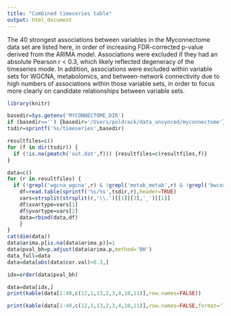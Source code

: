 ```yaml
---
title: "Combined timeseries table"
output: html_document
---
```


The 40 strongest associations between variables in the Myconnectome data set are listed here, in order of increasing FDR-corrected p-value derived from the ARIMA model.  Associations were excluded if they had an absolute Pearson r $<$ 0.3, which likely reflected degeneracy of the timeseries mode. In addition,  associations were excluded within variable sets for WGCNA, metabolomics, and between-network connectivity due to high numbers of associations within those variable sets, in order to focus more clearly on candidate relationships between variable sets.  

```r

library(knitr)

basedir=Sys.getenv('MYCONNECTOME_DIR')
if (basedir=='') {basedir='/Users/poldrack/data_unsynced/myconnectome'}
tsdir=sprintf('%s/timeseries',basedir)

resultfiles=c()
for (f in dir(tsdir)) {
  if (!is.na(pmatch('out.dat',f))) {resultfiles=c(resultfiles,f)}
}

data=c()
for (r in resultfiles) {
  if (!grepl('wgcna_wgcna',r) & !grepl('metab_metab',r) & !grepl('bwcorr_bwcorr',r)  & !grepl('pindex',r)) {
    df=read.table(sprintf('%s/%s',tsdir,r),header=TRUE)
    vars=strsplit(strsplit(r,'\\.')[[1]][3],'_')[[1]]
    df$xvartype=vars[1]
    df$yvartype=vars[2]
    data=rbind(data,df)
    }
}
cat(dim(data))
data$arima.p[is.na(data$arima.p)]=1
data$pval_bh=p.adjust(data$arima.p,method='BH')
data_full=data
data=data[abs(data$cor.val)>0.3,]

idx=order(data$pval_bh)

data=data[idx,]
print(kable(data[1:40,c(12,1,13,2,3,4,10,11)],row.names=FALSE))

print(kable(data[1:40,c(12,1,13,2,3,4,10,11)],row.names=FALSE,format='latex'))


```
